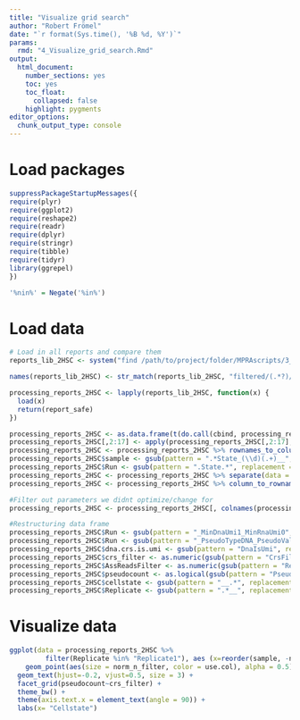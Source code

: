 ```yaml
---
title: "Visualize grid search"
author: "Robert Frömel"
date: "`r format(Sys.time(), '%B %d, %Y')`"
params:
  rmd: "4_Visualize_grid_search.Rmd"
output:
  html_document:
    number_sections: yes
    toc: yes
    toc_float:
      collapsed: false
    highlight: pygments 
editor_options: 
  chunk_output_type: console
---
```



# Load packages

```r
suppressPackageStartupMessages({
require(plyr)
require(ggplot2)
require(reshape2)
require(readr)
require(dplyr)
require(stringr)
require(tibble)
require(tidyr)
library(ggrepel)
})

'%nin%' = Negate('%in%')
```

# Load data

```r
# Load in all reports and compare them
reports_lib_2HSC <- system("find /path/to/project/folder/MPRAscripts/3_Report_screen/output_snake/2_HSC_LibraryA_minPInitial/filtered/ -iname 'CRS_summary_report.rda'", intern = T)

names(reports_lib_2HSC) <- str_match(reports_lib_2HSC, "filtered/(.*?)/State_")[, 2]

processing_reports_2HSC <- lapply(reports_lib_2HSC, function(x) {
  load(x)
  return(report_safe)
})

processing_reports_2HSC <- as.data.frame(t(do.call(cbind, processing_reports_2HSC)))
processing_reports_2HSC[,2:17] <- apply(processing_reports_2HSC[,2:17], 2, as.numeric)
processing_reports_2HSC <- processing_reports_2HSC %>% rownames_to_column(var ="ID")
processing_reports_2HSC$sample <- gsub(pattern = ".*State_(\\d)(.+)__", replacement = "C\\1__", x = processing_reports_2HSC$ID)
processing_reports_2HSC$Run <- gsub(pattern = ".State.*", replacement = "", x = processing_reports_2HSC$ID)
processing_reports_2HSC <- processing_reports_2HSC %>% separate(data = ., col = "Run", into = c("use.col", "dna.crs.is.umi","crs_filter","min.dna.umi", "min.rna.umi", "AssReadsFilter", "pseudocount", "pseudocount_type", "pseudocount_value", "Median"), sep = "_", remove = F) 
processing_reports_2HSC <- processing_reports_2HSC %>% column_to_rownames(var = "ID")

#Filter out parameters we didnt optimize/change for
processing_reports_2HSC <- processing_reports_2HSC[, colnames(processing_reports_2HSC) %nin% c("min.dna.umi", "min.rna.umi", "pseudocount_type", "pseudocount_value", "Median")]

#Restructuring data frame
processing_reports_2HSC$Run <- gsub(pattern = "_MinDnaUmi1_MinRnaUmi0",replacement = "", x = processing_reports_2HSC$Run)
processing_reports_2HSC$Run <- gsub(pattern = "_PseudoTypeDNA_PseudoValue1_Median23",replacement = "", x = processing_reports_2HSC$Run)
processing_reports_2HSC$dna.crs.is.umi <- gsub(pattern = "DnaIsUmi", replacement = "", x = processing_reports_2HSC$dna.crs.is.umi)
processing_reports_2HSC$crs_filter <- as.numeric(gsub(pattern = "CrsFilter", replacement = "", x = processing_reports_2HSC$crs_filter))
processing_reports_2HSC$AssReadsFilter <- as.numeric(gsub(pattern = "Reads", replacement = "", x = processing_reports_2HSC$AssReadsFilter))
processing_reports_2HSC$pseudocount <- as.logical(gsub(pattern = "Pseudo", replacement = "", x = processing_reports_2HSC$pseudocount))
processing_reports_2HSC$cellstate <- gsub(pattern = "__.*", replacement = "", x = processing_reports_2HSC$sample)
processing_reports_2HSC$Replicate <- gsub(pattern = ".*__", replacement = "", x = processing_reports_2HSC$sample)
```

# Visualize data

```r
ggplot(data = processing_reports_2HSC %>% 
         filter(Replicate %in% "Replicate1"), aes (x=reorder(sample, -norm_cor_filter), y=norm_cor_filter, group = Run, label=norm_n_filter)) +
    geom_point(aes(size = norm_n_filter, color = use.col), alpha = 0.5) + 
  geom_text(hjust=-0.2, vjust=0.5, size = 3) + 
  facet_grid(pseudocount~crs_filter) + 
  theme_bw() +
  theme(axis.text.x = element_text(angle = 90)) + 
  labs(x= "Cellstate")
```

